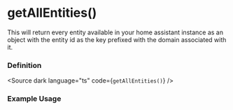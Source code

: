 
<Meta title="core/hooks/useHass/hass/getAllEntities" />

# getAllEntities()

This will return every entity available in your home assistant instance as an object with the entity id as the key prefixed with the domain associated with it.

### Definition
<Source dark language="ts" code={`getAllEntities()`} />


### Example Usage

<Source dark language="ts" code={getAllEntitiesExample} />